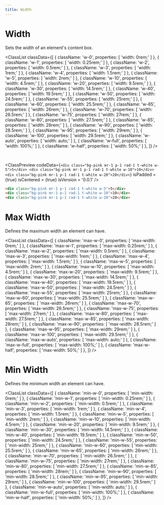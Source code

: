 ```yaml
---
title: Width
---
```



# Width

Sets the width of an element's content box.

<ClassList
  classData={[
    {
      className: 'w-0',
      properties: [
        'width: 0rem;'
      ]
    },
    {
      className: 'w-1',
      properties: [
        'width: 0.25rem;'
      ]
    },
    {
      className: 'w-2',
      properties: [
        'width: 0.5rem;'
      ]
    },
    {
      className: 'w-3',
      properties: [
        'width: 1rem;'
      ]
    },
    {
      className: 'w-4',
      properties: [
        'width: 1.5rem;'
      ]
    },
    {
      className: 'w-5',
      properties: [
        'width: 2rem;'
      ]
    },
    {
      className: 'w-10',
      properties: [
        'width: 4.5rem;'
      ]
    },
    {
      className: 'w-20',
      properties: [
        'width: 9.5rem;'
      ]
    },
    {
      className: 'w-30',
      properties: [
        'width: 14.5rem;'
      ]
    },
    {
      className: 'w-40',
      properties: [
        'width: 19.5rem;'
      ]
    },
    {
      className: 'w-50',
      properties: [
        'width: 24.5rem;'
      ]
    },
    {
      className: 'w-55',
      properties: [
        'width: 25rem;'
      ]
    },
    {
      className: 'w-60',
      properties: [
        'width: 25.5rem;'
      ]
    },
    {
      className: 'w-65',
      properties: [
        'width: 26rem;'
      ]
    },
    {
      className: 'w-70',
      properties: [
        'width: 26.5rem;'
      ]
    },
    {
      className: 'w-75',
      properties: [
        'width: 27rem;'
      ]
    },
    {
      className: 'w-80',
      properties: [
        'width: 27.5rem;'
      ]
    },
    {
      className: 'w-85',
      properties: [
        'width: 28rem;'
      ]
    },
    {
      className: 'w-90',
      properties: [
        'width: 28.5rem;'
      ]
    },
    {
      className: 'w-95',
      properties: [
        'width: 29rem;'
      ]
    },
    {
      className: 'w-100',
      properties: [
        'width: 29.5rem;'
      ]
    },
    {
      className: 'w-auto',
      properties: [
        'width: auto;'
      ]
    },
    {
      className: 'w-full',
      properties: [
        'width: 100%;'
      ]
    },
    {
      className: 'w-half',
      properties: [
        'width: 50%;'
      ]
    },
  ]}
/>

<br />

<ClassPreview
  codeData={`
    <div class="bg-pink mr-1 p-1 rad-1 t-white w-5">5</div>
    <div class="bg-pink mr-1 p-1 rad-1 t-white w-10">10</div>
    <div class="bg-pink mr-1 p-1 rad-1 t-white w-20">20</div>
  `}
  isPadded = {true}
  isCentered = {true}
  isVersion = '0.0.1'
/>

```html
<div class="bg-pink mr-1 p-1 rad-1 t-white w-5">5</div>
<div class="bg-pink mr-1 p-1 rad-1 t-white w-10">10</div>
<div class="bg-pink mr-1 p-1 rad-1 t-white w-20">20</div>
```

# Max Width

Defines the maximum width an element can have.

<ClassList
  classData={[
    {
      className: 'max-w-0',
      properties: [
        'max-width: 0rem;'
      ]
    },
    {
      className: 'max-w-1',
      properties: [
        'max-width: 0.25rem;'
      ]
    },
    {
      className: 'max-w-2',
      properties: [
        'max-width: 0.5rem;'
      ]
    },
    {
      className: 'max-w-3',
      properties: [
        'max-width: 1rem;'
      ]
    },
    {
      className: 'max-w-4',
      properties: [
        'max-width: 1.5rem;'
      ]
    },
    {
      className: 'max-w-5',
      properties: [
        'max-width: 2rem;'
      ]
    },
    {
      className: 'max-w-10',
      properties: [
        'max-width: 4.5rem;'
      ]
    },
    {
      className: 'max-w-20',
      properties: [
        'max-width: 9.5rem;'
      ]
    },
    {
      className: 'max-w-30',
      properties: [
        'max-width: 14.5rem;'
      ]
    },
    {
      className: 'max-w-40',
      properties: [
        'max-width: 19.5rem;'
      ]
    },
    {
      className: 'max-w-50',
      properties: [
        'max-width: 24.5rem;'
      ]
    },
    {
      className: 'max-w-55',
      properties: [
        'max-width: 25rem;'
      ]
    },
    {
      className: 'max-w-60',
      properties: [
        'max-width: 25.5rem;'
      ]
    },
    {
      className: 'max-w-65',
      properties: [
        'max-width: 26rem;'
      ]
    },
    {
      className: 'max-w-70',
      properties: [
        'max-width: 26.5rem;'
      ]
    },
    {
      className: 'max-w-75',
      properties: [
        'max-width: 27rem;'
      ]
    },
    {
      className: 'max-w-80',
      properties: [
        'max-width: 27.5rem;'
      ]
    },
    {
      className: 'max-w-85',
      properties: [
        'max-width: 28rem;'
      ]
    },
    {
      className: 'max-w-90',
      properties: [
        'max-width: 28.5rem;'
      ]
    },
    {
      className: 'max-w-95',
      properties: [
        'max-width: 29rem;'
      ]
    },
    {
      className: 'max-w-100',
      properties: [
        'max-width: 29.5rem;'
      ]
    },
    {
      className: 'max-w-auto',
      properties: [
        'max-width: auto;'
      ]
    },
    {
      className: 'max-w-full',
      properties: [
        'max-width: 100%;'
      ]
    },
    {
      className: 'max-w-half',
      properties: [
        'max-width: 50%;'
      ]
    },
  ]}
/>

# Min Width

Defines the minimum width an element can have.

<ClassList
  classData={[
    {
      className: 'min-w-0',
      properties: [
        'min-width: 0rem;'
      ]
    },
    {
      className: 'min-w-1',
      properties: [
        'min-width: 0.25rem;'
      ]
    },
    {
      className: 'min-w-2',
      properties: [
        'min-width: 0.5rem;'
      ]
    },
    {
      className: 'min-w-3',
      properties: [
        'min-width: 1rem;'
      ]
    },
    {
      className: 'min-w-4',
      properties: [
        'min-width: 1.5rem;'
      ]
    },
    {
      className: 'min-w-5',
      properties: [
        'min-width: 2rem;'
      ]
    },
    {
      className: 'min-w-10',
      properties: [
        'min-width: 4.5rem;'
      ]
    },
    {
      className: 'min-w-20',
      properties: [
        'min-width: 9.5rem;'
      ]
    },
    {
      className: 'min-w-30',
      properties: [
        'min-width: 14.5rem;'
      ]
    },
    {
      className: 'min-w-40',
      properties: [
        'min-width: 19.5rem;'
      ]
    },
    {
      className: 'min-w-50',
      properties: [
        'min-width: 24.5rem;'
      ]
    },
    {
      className: 'min-w-55',
      properties: [
        'min-width: 25rem;'
      ]
    },
    {
      className: 'min-w-60',
      properties: [
        'min-width: 25.5rem;'
      ]
    },
    {
      className: 'min-w-65',
      properties: [
        'min-width: 26rem;'
      ]
    },
    {
      className: 'min-w-70',
      properties: [
        'min-width: 26.5rem;'
      ]
    },
    {
      className: 'min-w-75',
      properties: [
        'min-width: 27rem;'
      ]
    },
    {
      className: 'min-w-80',
      properties: [
        'min-width: 27.5rem;'
      ]
    },
    {
      className: 'min-w-85',
      properties: [
        'min-width: 28rem;'
      ]
    },
    {
      className: 'min-w-90',
      properties: [
        'min-width: 28.5rem;'
      ]
    },
    {
      className: 'min-w-95',
      properties: [
        'min-width: 29rem;'
      ]
    },
    {
      className: 'min-w-100',
      properties: [
        'min-width: 29.5rem;'
      ]
    },
    {
      className: 'min-w-auto',
      properties: [
        'min-width: auto;'
      ]
    },
    {
      className: 'min-w-full',
      properties: [
        'min-width: 100%;'
      ]
    },
    {
      className: 'min-w-half',
      properties: [
        'min-width: 50%;'
      ]
    },
  ]}
/>